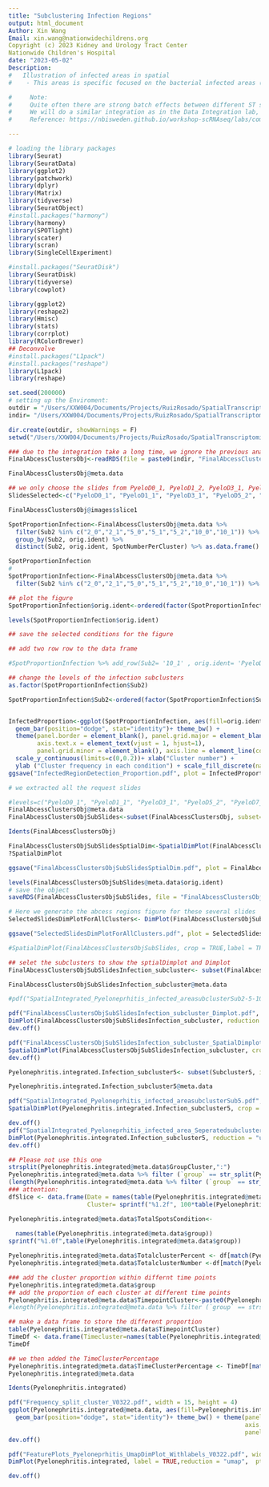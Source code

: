 ```yaml
---
title: "Subclustering Infection Regions"
output: html_document
Author: Xin Wang
Email: xin.wang@nationwidechildrens.org 
Copyright (c) 2023 Kidney and Urology Tract Center
Nationwide Children's Hospital
date: "2023-05-02"
Description: 
#   Illustration of infected areas in spatial
#    - This areas is specific focused on the bacterial infected areas (2,5,10)

#     Note:
#     Quite often there are strong batch effects between different ST sections, so it may be a good idea to integrate the data across sections.
#     We will do a similar integration as in the Data Integration lab, but this time we will use the SCT assay for integration. Therefore we need to run PrepSCTIntegration which will compute the sctransform residuals for all genes in both the datasets.
#     Reference: https://nbisweden.github.io/workshop-scRNAseq/labs/compiled/seurat/seurat_07_spatial.html

---
```


```r
# loading the library packages
library(Seurat)
library(SeuratData)
library(ggplot2)
library(patchwork)
library(dplyr)
library(Matrix)
library(tidyverse)
library(SeuratObject)
#install.packages("harmony")
library(harmony)
library(SPOTlight)
library(scater)
library(scran)
library(SingleCellExperiment)

#install.packages("SeuratDisk")
library(SeuratDisk)
library(tidyverse)
library(cowplot)

library(ggplot2)
library(reshape2)
library(Hmisc)
library(stats)
library(corrplot)
library(RColorBrewer)
## Deconvolve
#install.packages("L1pack")
#install.packages("reshape")
library(L1pack)
library(reshape)
```


```r
set.seed(200000)
# setting up the Enviroment: 
outdir = "/Users/XXW004/Documents/Projects/RuizRosado/SpatialTranscriptomic/Results/Integration_v04142023/SpatialCluster_V0504_SubSlides/"
indir= "/Users/XXW004/Documents/Projects/RuizRosado/SpatialTranscriptomic/Results/Integration_v04142023/SpatialClusters_V0425/"

dir.create(outdir, showWarnings = F)
setwd("/Users/XXW004/Documents/Projects/RuizRosado/SpatialTranscriptomic/Results/Integration_v04142023/SpatialCluster_V0504_SubSlides/")
```


```r
### due to the integration take a long time, we ignore the previous analyses and with the cluster details
FinalAbcessClustersObj<-readRDS(file = paste0(indir, "FinalAbcessClustersObj.rds"))

FinalAbcessClustersObj@meta.data
```

```r
## we only choose the slides from PyeloD0_1, PyeloD1_2, PyeloD3_1, PyeloD5_1, PyeloD7_1, PyeloD28_1
SlidesSelected<-c("PyeloD0_1", "PyeloD1_1", "PyeloD3_1", "PyeloD5_2", "PyeloD7_1", "PyeloD28_1")

FinalAbcessClustersObj@images$slice1

SpotProportionInfection<-FinalAbcessClustersObj@meta.data %>% 
  filter(Sub2 %in% c("2_0","2_1","5_0","5_1","5_2","10_0","10_1")) %>% filter(orig.ident%in% SlidesSelected)%>%
  group_by(Sub2, orig.ident) %>% 
  distinct(Sub2, orig.ident, SpotNumberPerCluster) %>% as.data.frame()

SpotProportionInfection
# 
SpotProportionInfection<-FinalAbcessClustersObj@meta.data %>% 
  filter(Sub2 %in% c("2_0","2_1","5_0","5_1","5_2","10_0","10_1")) %>% filter(orig.ident%in% SlidesSelected)

## plot the figure
SpotProportionInfection$orig.ident<-ordered(factor(SpotProportionInfection$orig.ident), levels=c("PyeloD0_1", "PyeloD1_1", "PyeloD3_1", "PyeloD5_2", "PyeloD7_1", "PyeloD28_1"))

levels(SpotProportionInfection$orig.ident)

## save the selected conditions for the figure

## add two row row to the data frame

#SpotProportionInfection %>% add_row(Sub2= '10_1' , orig.ident= 'PyeloD0_1', SpotNumberPerCluster=0.0000)

## change the levels of the infection subclusters
as.factor(SpotProportionInfection$Sub2)

SpotProportionInfection$Sub2<-ordered(factor(SpotProportionInfection$Sub2), levels=c("5_1","10_1","10_0","2_1","5_0","5_2","2_0"))


InfectedProportion<-ggplot(SpotProportionInfection, aes(fill=orig.ident, y=as.numeric(SpotNumberPerCluster), x=Sub2)) + 
  geom_bar(position="dodge", stat="identity")+ theme_bw() + 
  theme(panel.border = element_blank(), panel.grid.major = element_blank(),
        axis.text.x = element_text(vjust = 1, hjust=1),
        panel.grid.minor = element_blank(), axis.line = element_line(colour = "black")) + 
  scale_y_continuous(limits=c(0,0.2))+ xlab("Cluster number") +
  ylab ("Cluster frequency in each condition") + scale_fill_discrete(name = "Infected date")
ggsave("InfectedRegionDetection_Proportion.pdf", plot = InfectedProportion, width = 8, height = 5)

```

```r
# we extracted all the request slides

#levels=c("PyeloD0_1", "PyeloD1_1", "PyeloD3_1", "PyeloD5_2", "PyeloD7_1", "PyeloD28_1"))
FinalAbcessClustersObj@meta.data
FinalAbcessClustersObjSubSlides<-subset(FinalAbcessClustersObj, subset= (orig.ident == "PyeloD0_1" |orig.ident == "PyeloD1_1"|orig.ident == "PyeloD3_1"|orig.ident == "PyeloD5_1"|orig.ident == "PyeloD7_1"|orig.ident == "PyeloD28_1"))

Idents(FinalAbcessClustersObj)

FinalAbcessClustersObjSubSlidesSptialDim<-SpatialDimPlot(FinalAbcessClustersObjSubSlides,crop=TRUE)
?SpatialDimPlot

ggsave("FinalAbcessClustersObjSubSlidesSptialDim.pdf", plot = FinalAbcessClustersObjSubSlidesSptialDim, width = 20, height = 4)

levels(FinalAbcessClustersObjSubSlides@meta.data$orig.ident)
# save the object
saveRDS(FinalAbcessClustersObjSubSlides, file = "FinalAbcessClustersObjSubSlides.RDS")

```


```r
# Here we generate the abcess regions figure for these several slides
SelectedSlidesDimPlotForAllClusters<- DimPlot(FinalAbcessClustersObjSubSlides, reduction = "umap", split.by ="orig.ident",label = TRUE )

ggsave("SelectedSlidesDimPlotForAllClusters.pdf", plot = SelectedSlidesDimPlotForAllClusters, width = 20, height = 4)

#SpatialDimPlot(FinalAbcessClustersObjSubSlides, crop = TRUE,label = TRUE,label.size = 2)

```


```r
## selet the subclusters to show the sptialDimplot and Dimplot
FinalAbcessClustersObjSubSlidesInfection_subcluster<- subset(FinalAbcessClustersObjSubSlides, idents = c("2_0","2_1","5_0","5_1","5_2","10_0","10_1"))

FinalAbcessClustersObjSubSlidesInfection_subcluster@meta.data

#pdf("SpatialIntegrated_Pyeloneprhitis_infected_areasubclusterSub2-5-10.pdf", height =8, width = 40)

pdf("FinalAbcessClustersObjSubSlidesInfection_subcluster_Dimplot.pdf", height = 4, width = 20)
DimPlot(FinalAbcessClustersObjSubSlidesInfection_subcluster, reduction = "umap", group.by = "Sub2",split.by ="orig.ident",label = TRUE,label.size = 2)
dev.off()

pdf("FinalAbcessClustersObjSubSlidesInfection_subcluster_SpatialDimplot.pdf", height = 4, width = 20)
SpatialDimPlot(FinalAbcessClustersObjSubSlidesInfection_subcluster, crop = TRUE,group.by = "Sub2", label = TRUE,label.size = 2)
dev.off()

Pyelonephritis.integrated.Infection_subcluster5<- subset(Subcluster5, idents = c(2,5,10))

Pyelonephritis.integrated.Infection_subcluster5@meta.data

pdf("SpatialIntegrated_Pyeloneprhitis_infected_areasubclusterSub5.pdf", height =8, width = 40)
SpatialDimPlot(Pyelonephritis.integrated.Infection_subcluster5, crop = TRUE,group.by = "Sub5", label = TRUE,label.size = 2)

dev.off()
pdf("SpatialIntegrated_Pyeloneprhitis_infected_area_SeperatedsubclusterSub5.pdf", height = 4, width = 30)
DimPlot(Pyelonephritis.integrated.Infection_subcluster5, reduction = "umap", group.by = "Sub5",split.by ="orig.ident",label = TRUE,label.size = 2)
dev.off()

```





```r

## Please not use this one
strsplit(Pyelonephritis.integrated@meta.data$GroupCluster,":") 
Pyelonephritis.integrated@meta.data %>% filter (`group` == str_split(Pyelonephritis.integrated@meta.data$GroupCluster,":", simplify =TRUE) [,1])
(length(Pyelonephritis.integrated@meta.data %>% filter (`group` == str_split(Pyelonephritis.integrated@meta.data$GroupCluster,":", simplify =TRUE) [,1])))
### attention:
dfSlice <- data.frame(Date = names(table(Pyelonephritis.integrated@meta.data$GroupCluster)), totalSpotnumber=sprintf("%1.0f",table(Pyelonephritis.integrated@meta.data$GroupCluster)), 
                      Cluster= sprintf("%1.2f", 100*table(Pyelonephritis.integrated@meta.data$GroupCluster)/(Pyelonephritis.integrated@meta.data %>% filter (`group` == unlist(str_split(Pyelonephritis.integrated@meta.data$GroupCluster,":", simplify =FALSE))[1]))))

Pyelonephritis.integrated@meta.data$TotalSpotsCondition<- 
  
  names(table(Pyelonephritis.integrated@meta.data$group))
sprintf("%1.0f",table(Pyelonephritis.integrated@meta.data$group))

Pyelonephritis.integrated@meta.data$TotalclusterPercent <- df[match(Pyelonephritis.integrated@meta.data$seurat_clusters,df$clu),3]
Pyelonephritis.integrated@meta.data$TotalclusterNumber <-df[match(Pyelonephritis.integrated@meta.data$seurat_clusters,df$clu),2]

### add the cluster proportion within differnt time points
Pyelonephritis.integrated@meta.data$group
## add the proportion of each cluster at different time points
Pyelonephritis.integrated@meta.data$TimepointCluster<-paste0(Pyelonephritis.integrated@meta.data$group,":",Pyelonephritis.integrated@meta.data$seurat_clusters)
#length(Pyelonephritis.integrated@meta.data %>% filter (`group` == strsplit(Pyelonephritis.integrated@meta.data$TimepointCluster,":") [[1]][1]) %>% pull(group))

## make a data frame to store the different proportion
table(Pyelonephritis.integrated@meta.data$TimepointCluster)
TimeDf <- data.frame(Timecluster=names(table(Pyelonephritis.integrated@meta.data$TimepointCluster)), percentage= sprintf("%1.2f", 100*table(Pyelonephritis.integrated@meta.data$TimepointCluster)/length(Pyelonephritis.integrated@meta.data %>% filter (`group` == strsplit(Pyelonephritis.integrated@meta.data$TimepointCluster,":") [[1]][1]) %>% pull(group))))
TimeDf

## we then added the TimeClusterPercentage
Pyelonephritis.integrated@meta.data$TimeClusterPercentage <- TimeDf[match(Pyelonephritis.integrated@meta.data$TimepointCluster, TimeDf$Timecluster),2]
Pyelonephritis.integrated@meta.data

Idents(Pyelonephritis.integrated)

pdf("Frequency_split_cluster_V0322.pdf", width = 15, height = 4)
ggplot(Pyelonephritis.integrated@meta.data, aes(fill=Pyelonephritis.integrated@meta.data$group, y=as.numeric(Pyelonephritis.integrated@meta.data$TimeClusterPercentage), x=Idents(Pyelonephritis.integrated))) + 
  geom_bar(position="dodge", stat="identity")+ theme_bw() + theme(panel.border = element_blank(), panel.grid.major = element_blank(),
                                                                  axis.text.x = element_text(vjust = 1, hjust=1),
                                                                  panel.grid.minor = element_blank(), axis.line = element_line(colour = "black")) + scale_y_continuous(limits=c(0,40)) 
dev.off()

pdf("FeaturePlots_Pyeloneprhitis_UmapDimPlot_Withlabels_V0322.pdf", width = 5, height = 4)
DimPlot(Pyelonephritis.integrated, label = TRUE,reduction = "umap",  pt.size=0.1)

dev.off()

```
```r

```














